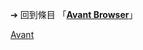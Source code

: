 {{LSR
|article = Avant
|latest_release_version = 2014 build 7
|latest_release_date = {{release date and age|2014|06|25}}
}}<noinclude>

➔ 回到條目 「'''[[Avant Browser]]'''」
[[Category:最新穩定版模板|Avant]]
</noinclude>